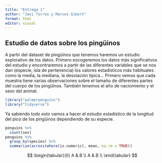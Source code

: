 ```yaml
---
title: "Entrega 1"
author: "Javi Torres y Marcos Gibert"
format: html
editor: visual
---
```


## Estudio de datos sobre los pingüinos

A partir del dataset de pingüinos que tenemos haremos un estudio explorativo de los datos. Primero escogeremos los datos más significativos del estudio y encontraremos a partir de las diferentes variables que se nos dan (especie, isla de pertenencia) los valores estadísticos más habituales como la media, la mediana, la desviación típica... Primero vemos que cada muestra tiene varias observaciones sobre el tamaño de diferentes partes del cuerpo de los pingüinos. También tenemos el año de naciomiento y el sexo del animal.

```r
library("palmerpenguins")
library("tidyverse")
```

Ya sabiendo todo esto vamos a hacer el estudio estadístico de la longitud del pico de los pingüinos dependiendo de su especie.

```r
penguins %>% 
  count(sex)
penguins %>% 
  group_by(species) %>% 
  summarize(across(where(is.numeric), mean, na.rm = TRUE))
```

$$
\begin{tabular}{ll}
A & B \\
A & B \\
\end{tabular}
$$
